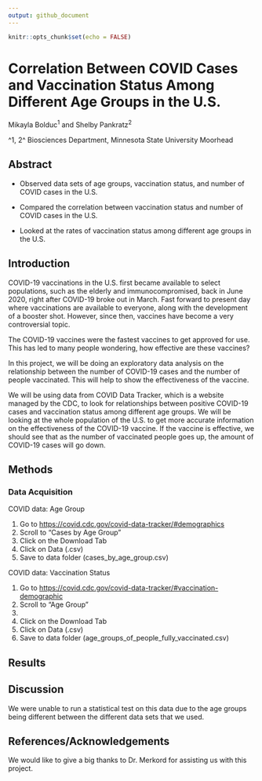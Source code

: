 ```yaml
---
output: github_document
---
```


```r
knitr::opts_chunk$set(echo = FALSE)
```

# Correlation Between COVID Cases and Vaccination Status Among Different Age Groups in the U.S.

Mikayla Bolduc^1^ and Shelby Pankratz^2^

^1, 2^ Biosciences Department, Minnesota State University Moorhead

## Abstract

-   Observed data sets of age groups, vaccination status, and number of COVID cases in the U.S.

-   Compared the correlation between vaccination status and number of COVID cases in the U.S.

-   Looked at the rates of vaccination status among different age groups in the U.S.

## Introduction

COVID-19 vaccinations in the U.S. first became available to select populations, such as the elderly and immunocompromised, back in June 2020, right after COVID-19 broke out in March. Fast forward to present day where vaccinations are available to everyone, along with the development of a booster shot. However, since then, vaccines have become a very controversial topic. 

The COVID-19 vaccines were the fastest vaccines to get approved for use. This has led to many people wondering, how effective are these vaccines?

In this project, we will be doing an exploratory data analysis on the relationship between the number of COVID-19 cases and the number of people vaccinated. This will help to show the effectiveness of the vaccine. 

We will be using data from COVID Data Tracker, which is a website managed by the CDC, to look for relationships between positive COVID-19 cases and vaccination status among different age groups. We will be looking at the whole population of the U.S. to get more accurate information on the effectiveness of the COVID-19 vaccine. If the vaccine is effective, we should see that as the number of vaccinated people goes up, the amount of COVID-19 cases will go down. 

## Methods

### Data Acquisition

COVID data: Age Group

1.  Go to <https://covid.cdc.gov/covid-data-tracker/#demographics>
2.  Scroll to "Cases by Age Group"
3.  Click on the Download Tab
4.  Click on Data (.csv)
5.  Save to data folder (cases_by_age_group.csv)

COVID data: Vaccination Status

1.  Go to <https://covid.cdc.gov/covid-data-tracker/#vaccination-demographic>
2.  Scroll to "Age Group" 
3.
4.  Click on the Download Tab
5.  Click on Data (.csv)
6.  Save to data folder (age_groups_of_people_fully_vaccinated.csv)

## Results

## Discussion
We were unable to run a statistical test on this data due to the age groups being different between the different data sets that we used. 

## References/Acknowledgements
We would like to give a big thanks to Dr. Merkord for assisting us with this project. 

